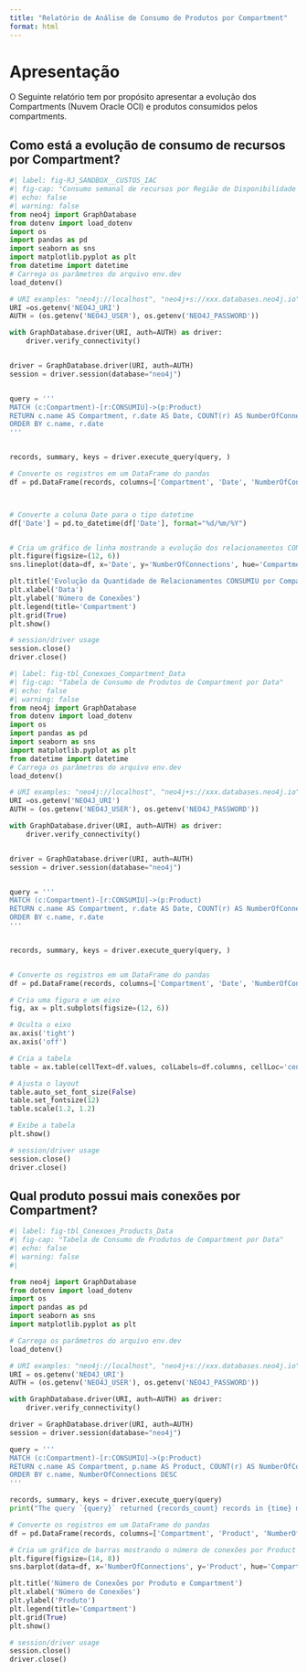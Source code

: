 ```yaml
---
title: "Relatório de Análise de Consumo de Produtos por Compartment"
format: html
---
```


# Apresentação

O Seguinte relatório tem por propósito apresentar a evolução dos Compartments (Nuvem Oracle OCI) e produtos consumidos pelos compartments.  


## Como está a evolução de consumo de recursos por Compartment?

```python
#| label: fig-RJ_SANDBOX__CUSTOS_IAC
#| fig-cap: "Consumo semanal de recursos por Região de Disponibilidade do Projeto PRJ_SANDBOX_IAC - Outubro/2024"
#| echo: false
#| warning: false
from neo4j import GraphDatabase
from dotenv import load_dotenv
import os
import pandas as pd
import seaborn as sns
import matplotlib.pyplot as plt
from datetime import datetime
# Carrega os parâmetros do arquivo env.dev
load_dotenv()

# URI examples: "neo4j://localhost", "neo4j+s://xxx.databases.neo4j.io"
URI =os.getenv('NEO4J_URI')
AUTH = (os.getenv('NEO4J_USER'), os.getenv('NEO4J_PASSWORD'))

with GraphDatabase.driver(URI, auth=AUTH) as driver:
    driver.verify_connectivity()


driver = GraphDatabase.driver(URI, auth=AUTH)
session = driver.session(database="neo4j")


query = '''
MATCH (c:Compartment)-[r:CONSUMIU]->(p:Product)
RETURN c.name AS Compartment, r.date AS Date, COUNT(r) AS NumberOfConnections
ORDER BY c.name, r.date
'''


records, summary, keys = driver.execute_query(query, )

# Converte os registros em um DataFrame do pandas
df = pd.DataFrame(records, columns=['Compartment', 'Date', 'NumberOfConnections'])



# Converte a coluna Date para o tipo datetime
df['Date'] = pd.to_datetime(df['Date'], format="%d/%m/%Y")


# Cria um gráfico de linha mostrando a evolução dos relacionamentos CONSUMIU por Compartment por data
plt.figure(figsize=(12, 6))
sns.lineplot(data=df, x='Date', y='NumberOfConnections', hue='Compartment', marker='o')

plt.title('Evolução da Quantidade de Relacionamentos CONSUMIU por Compartment por Data')
plt.xlabel('Data')
plt.ylabel('Número de Conexões')
plt.legend(title='Compartment')
plt.grid(True)
plt.show()

# session/driver usage
session.close()
driver.close()


```


```python
#| label: fig-tbl_Conexoes_Compartment_Data
#| fig-cap: "Tabela de Consumo de Produtos de Compartment por Data"
#| echo: false
#| warning: false
from neo4j import GraphDatabase
from dotenv import load_dotenv
import os
import pandas as pd
import seaborn as sns
import matplotlib.pyplot as plt
from datetime import datetime
# Carrega os parâmetros do arquivo env.dev
load_dotenv()

# URI examples: "neo4j://localhost", "neo4j+s://xxx.databases.neo4j.io"
URI =os.getenv('NEO4J_URI')
AUTH = (os.getenv('NEO4J_USER'), os.getenv('NEO4J_PASSWORD'))

with GraphDatabase.driver(URI, auth=AUTH) as driver:
    driver.verify_connectivity()


driver = GraphDatabase.driver(URI, auth=AUTH)
session = driver.session(database="neo4j")


query = '''
MATCH (c:Compartment)-[r:CONSUMIU]->(p:Product)
RETURN c.name AS Compartment, r.date AS Date, COUNT(r) AS NumberOfConnections
ORDER BY c.name, r.date
'''


records, summary, keys = driver.execute_query(query, )


# Converte os registros em um DataFrame do pandas
df = pd.DataFrame(records, columns=['Compartment', 'Date', 'NumberOfConnections'])

# Cria uma figura e um eixo
fig, ax = plt.subplots(figsize=(12, 6))

# Oculta o eixo
ax.axis('tight')
ax.axis('off')

# Cria a tabela
table = ax.table(cellText=df.values, colLabels=df.columns, cellLoc='center', loc='center')

# Ajusta o layout
table.auto_set_font_size(False)
table.set_fontsize(12)
table.scale(1.2, 1.2)

# Exibe a tabela
plt.show()

# session/driver usage
session.close()
driver.close()

```




## Qual produto possui mais conexões por Compartment? 


```python
#| label: fig-tbl_Conexoes_Products_Data
#| fig-cap: "Tabela de Consumo de Produtos de Compartment por Data"
#| echo: false
#| warning: false
#| 

from neo4j import GraphDatabase
from dotenv import load_dotenv
import os
import pandas as pd
import seaborn as sns
import matplotlib.pyplot as plt

# Carrega os parâmetros do arquivo env.dev
load_dotenv()

# URI examples: "neo4j://localhost", "neo4j+s://xxx.databases.neo4j.io"
URI = os.getenv('NEO4J_URI')
AUTH = (os.getenv('NEO4J_USER'), os.getenv('NEO4J_PASSWORD'))

with GraphDatabase.driver(URI, auth=AUTH) as driver:
    driver.verify_connectivity()

driver = GraphDatabase.driver(URI, auth=AUTH)
session = driver.session(database="neo4j")

query = '''
MATCH (c:Compartment)-[r:CONSUMIU]->(p:Product)
RETURN c.name AS Compartment, p.name AS Product, COUNT(r) AS NumberOfConnections
ORDER BY c.name, NumberOfConnections DESC
'''

records, summary, keys = driver.execute_query(query)
print("The query `{query}` returned {records_count} records in {time} ms.".format(query=summary.query, records_count=len(records), time=summary.result_available_after))

# Converte os registros em um DataFrame do pandas
df = pd.DataFrame(records, columns=['Compartment', 'Product', 'NumberOfConnections'])

# Cria um gráfico de barras mostrando o número de conexões por Product e Compartment
plt.figure(figsize=(14, 8))
sns.barplot(data=df, x='NumberOfConnections', y='Product', hue='Compartment', dodge=False)

plt.title('Número de Conexões por Produto e Compartment')
plt.xlabel('Número de Conexões')
plt.ylabel('Produto')
plt.legend(title='Compartment')
plt.grid(True)
plt.show()

# session/driver usage
session.close()
driver.close()

```